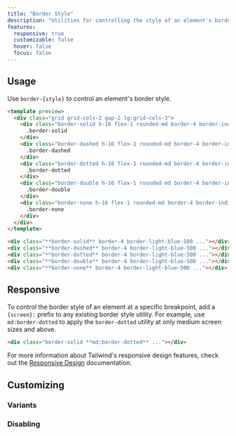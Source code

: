 ```yaml
---
title: "Border Style"
description: "Utilities for controlling the style of an element's borders."
features:
  responsive: true
  customizable: false
  hover: false
  focus: false
---
```




## Usage

Use `border-{style}` to control an element's border style.

```html indigo
<template preview>
  <div class="grid grid-cols-2 gap-2 lg:grid-cols-3">
    <div class="border-solid h-16 flex-1 rounded-md border-4 border-indigo-500 border-opacity-100 font-extrabold text-indigo-600 flex justify-center items-center">
      .border-solid
    </div>
    <div class="border-dashed h-16 flex-1 rounded-md border-4 border-indigo-500 border-opacity-100 font-extrabold text-indigo-600 flex justify-center items-center">
      .border-dashed
    </div>
    <div class="border-dotted h-16 flex-1 rounded-md border-4 border-indigo-500 border-opacity-100 font-extrabold text-indigo-600 flex justify-center items-center">
      .border-dotted
    </div>
    <div class="border-double h-16 flex-1 rounded-md border-4 border-indigo-500 border-opacity-100 font-extrabold text-indigo-600 flex justify-center items-center">
      .border-double
    </div>
    <div class="border-none h-16 flex-1 rounded-md border-4 border-indigo-500 border-opacity-100 font-extrabold text-indigo-600 flex justify-center items-center">
      .border-none
    </div>
  </div>
</template>

<div class="**border-solid** border-4 border-light-blue-500 ..."></div>
<div class="**border-dashed** border-4 border-light-blue-500 ..."></div>
<div class="**border-dotted** border-4 border-light-blue-500 ..."></div>
<div class="**border-double** border-4 border-light-blue-500 ..."></div>
<div class="**border-none** border-4 border-light-blue-500 ..."></div>
```

## Responsive

To control the border style of an element at a specific breakpoint, add a `{screen}:` prefix to any existing border style utility. For example, use `md:border-dotted` to apply the `border-dotted` utility at only medium screen sizes and above.

```html
<div class="border-solid **md:border-dotted** ..."></div>
```

For more information about Tailwind's responsive design features, check out the [Responsive Design](/docs/responsive-design) documentation.

## Customizing

### Variants

<Variants plugin="borderStyle" />

### Disabling

<Disabling plugin="borderStyle" />
